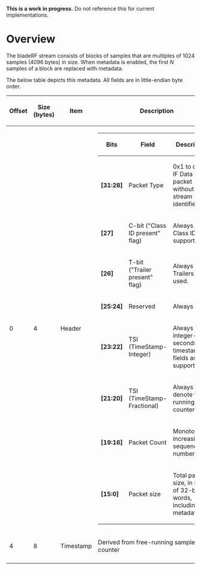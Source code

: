 '''This is a work in progress.''' Do not reference this for current implementations.

= Overview =

The bladeRF stream consists of blocks of samples that are multiples of 1024 samples (4096 bytes) in size. When metadata is enabled, the first ''N'' samples of a block are replaced with metadata.

The below table depicts this metadata. All fields are in little-endian byte order.

{| class="wikitable" 
!'''Offset'''
!'''Size (bytes)'''
!'''Item'''
!'''Description'''
|-
|0
|4
|Header
|
{|
!'''Bits'''
!'''Field'''
!'''Description'''
|-
|'''[31:28]'''
|Packet Type
|0x1 to denote IF Data packet without stream identifier
|-
|'''[27]'''
|C-bit ("Class ID present" flag)
|Always 0. Class ID not supported.
|-
|'''[26]'''
|T-bit ("Trailer present" flag)
|Always 0. Trailers never used.
|-
|'''[25:24]'''
|Reserved
|Always 0.
|-
|'''[23:22]'''
|TSI (TimeStamp-Integer)
|Always 0. No integer-seconds timestamp fields are supported.
|-
|'''[21:20]'''
|TSI (TimeStamp-Fractional)
|Always 3, to denote free-running counter.
|-
|'''[19:16]'''
|Packet Count
|Monotonically increasing sequence number
|-
|'''[15:0]'''
|Packet size
|Total packet size, in units of 32-bit words, including metadata.
|}
|-
|4
|8
|Timestamp
|Derived from free-running samplerate counter
|-
|}